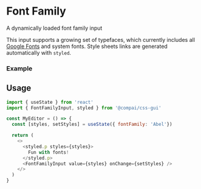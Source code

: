 

<Container>

# Font Family

<FirstParagraph>A dynamically loaded font family input</FirstParagraph>

This input supports a growing set of typefaces, which currently includes all
[Google Fonts](https://fonts.google.com) and system fonts. Style sheets links are
generated automatically with `styled`.

### Example

<FontFamilyExample />

## Usage

```js
import { useState } from 'react'
import { FontFamilyInput, styled } from '@compai/css-gui'

const MyEditor = () => {
  const [styles, setStyles] = useState({ fontFamily: 'Abel'})

  return (
    <>
      <styled.p styles={styles}>
        Fun with fonts!
      </styled.p>
      <FontFamilyInput value={styles} onChange={setStyles} />
    </>
  )
}
```

</Container>
